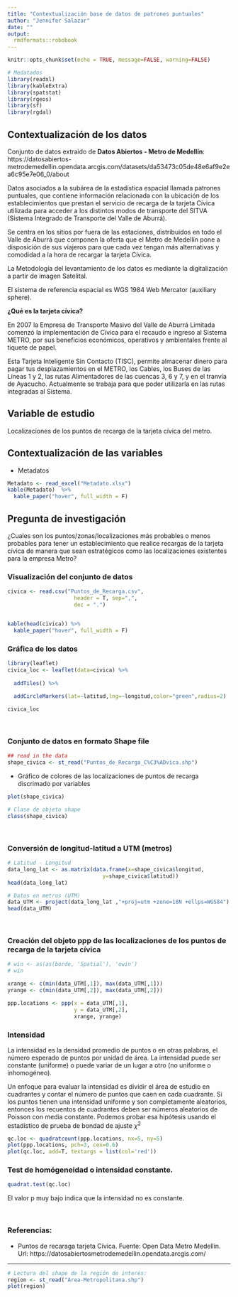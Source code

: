 ```yaml
---
title: "Contextualización base de datos de patrones puntuales"
author: "Jennifer Salazar"
date: ""
output:
  rmdformats::robobook
---
```


```r
knitr::opts_chunk$set(echo = TRUE, message=FALSE, warning=FALSE)
```


```r
# Medatados
library(readxl)
library(kableExtra)
library(spatstat)
library(rgeos)
library(sf)
library(rgdal)
```


## Contextualización de los datos

Conjunto de datos extraido de **Datos Abiertos - Metro de Medellín**: https://datosabiertos-metrodemedellin.opendata.arcgis.com/datasets/da53473c05de48e6af9e2ea6c95e7e06_0/about

Datos asociados a la subárea de la estadística espacial llamada patrones puntuales, que contiene información relacionada con la ubicación de los establecimientos que prestan el servicio de recarga de la tarjeta Cívica utilizada para acceder a los distintos modos de transporte del SITVA (Sistema Integrado de Transporte del Valle de Aburrá).

Se centra en los sitios por fuera de las estaciones, distribuidos en todo el Valle de Aburrá que componen la oferta que el Metro de Medellín pone a disposición de sus viajeros para que cada vez tengan más alternativas y comodidad a la hora de recargar la tarjeta Cívica.

La Metodología del levantamiento de los datos es mediante la digitalización a partir de imagen Satelital.

El sistema de referencia espacial es WGS 1984 Web Mercator (auxiliary sphere).


**¿Qué es la tarjeta cívica?**

En 2007 la Empresa de Transporte Masivo del Valle de Aburrá Limitada comenzó la implementación de Cívica para el recaudo e ingreso al Sistema METRO, por sus beneficios económicos, operativos y ambientales frente al tiquete de papel.


Esta Tarjeta Inteligente Sin Contacto (TISC), permite almacenar dinero para pagar tus desplazamientos en el METRO, los Cables, los Buses de las Líneas 1 y 2, las rutas Alimentadores de las cuencas 3, 6 y 7, y en el tranvía de Ayacucho.  Actualmente se trabaja para que poder utilizarla en las rutas integradas al Sistema.


## Variable de estudio

Localizaciones de los puntos de recarga de la tarjeta cívica del metro.


## Contextualización de las variables

* Metadatos

```r
Metadato <- read_excel("Metadato.xlsx")
kable(Metadato)  %>%
  kable_paper("hover", full_width = F)
```



## Pregunta de investigación

¿Cuales son los puntos/zonas/localizaciones más probables o menos probables para tener un establecimiento que realice recargas de la tarjeta cívica de manera que sean estratégicos como las localizaciones existentes para la empresa Metro?

### Visualización del conjunto de datos

```r
civica <- read.csv("Puntos_de_Recarga.csv", 
                     header = T, sep=",", 
                     dec = ".")


kable(head(civica)) %>%
  kable_paper("hover", full_width = F)
```




### Gráfica de los datos


```r
library(leaflet)
civica_loc <- leaflet(data=civica) %>% 
  
  addTiles() %>%  
  
  addCircleMarkers(lat=~latitud,lng=~longitud,color="green",radius=2)

civica_loc
```

<br>

### Conjunto de datos en formato Shape file



```r
## read in the data
shape_civica <- st_read("Puntos_de_Recarga_C%C3%ADvica.shp")
```



* Gráfico de colores de las localizaciones de puntos de recarga discrimado por variables

```r
plot(shape_civica)

# Clase de objeto shape
class(shape_civica)


```


<br>

### Conversión de longitud-latitud a UTM (metros)

```r

# Latitud - Longitud
data_long_lat <- as.matrix(data.frame(x=shape_civica$longitud,
                              y=shape_civica$latitud))
head(data_long_lat)

# Datos en metros (UTM)
data_UTM <- project(data_long_lat ,"+proj=utm +zone=18N +ellps=WGS84")
head(data_UTM)

```

<br>

### Creación del objeto ppp de las localizaciones de los puntos de recarga de la tarjeta cívica


```r
# win <- as(as(borde, 'Spatial'), 'owin')
# win

xrange <- c(min(data_UTM[,1]), max(data_UTM[,1]))
yrange <- c(min(data_UTM[,2]), max(data_UTM[,2]))

ppp.locations <- ppp(x = data_UTM[,1],
                     y = data_UTM[,2],
                     xrange, yrange)

```


### Intensidad

La intensidad es la densidad promedio de puntos o en otras palabras, el número esperado de puntos por unidad de área. La intensidad puede ser constante (uniforme) o puede variar de un lugar a otro (no uniforme o inhomogéneo).

Un enfoque para evaluar la intensidad es dividir el área de estudio en cuadrantes y contar el número de puntos que caen en cada cuadrante. Si los puntos tienen una intensidad uniforme y son completamente aleatorios, entonces los recuentos de cuadrantes deben ser números aleatorios de Poisson con media constante. Podemos probar esa hipótesis usando el estadístico de prueba de bondad de ajuste $χ^2$

```r
qc.loc <- quadratcount(ppp.locations, nx=5, ny=5)
plot(ppp.locations, pch=3, cex=0.6)
plot(qc.loc, add=T, textargs = list(col='red'))
```


### Test de homógeneidad o intensidad constante.

```r
quadrat.test(qc.loc)
```

El valor p muy bajo indica que la intensidad no es constante. 


<br>

### Referencias:

* Puntos de recaraga tarjeta Cívica. Fuente: Open
Data Metro Medellin. Url: https://datosabiertosmetrodemedellin.opendata.arcgis.com/


<hr>


```r
# Lectura del shape de la región de interés:
region <- st_read("Area-Metropolitana.shp")
plot(region)
```




